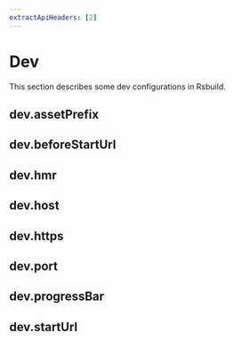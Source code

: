 ```yaml
---
extractApiHeaders: [2]
---
```


# Dev

This section describes some dev configurations in Rsbuild.

## dev.assetPrefix


<AssetPrefix />

## dev.beforeStartUrl


<BeforeStartUrl />

## dev.hmr


<Hmr />

## dev.host


<Host />

## dev.https


<Https />

## dev.port


<Port />

## dev.progressBar


<ProgressBar />

## dev.startUrl


<StartUrl />
